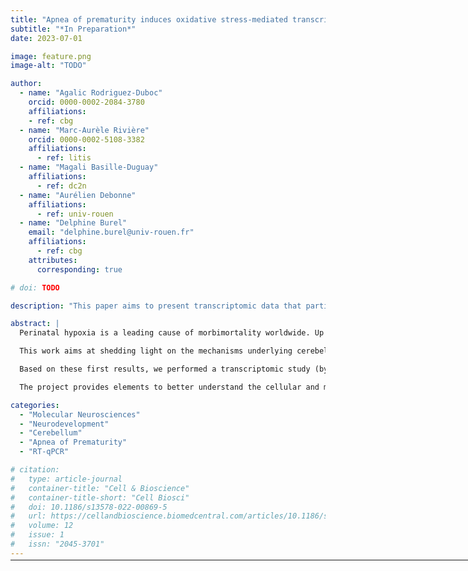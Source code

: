 ```yaml
---
title: "Apnea of prematurity induces oxidative stress-mediated transcriptional changes in the murine cerebellum"
subtitle: "*In Preparation*"
date: 2023-07-01

image: feature.png
image-alt: "TODO"

author:
  - name: "Agalic Rodriguez-Duboc"
    orcid: 0000-0002-2084-3780
    affiliations:
    - ref: cbg
  - name: "Marc-Aurèle Rivière"
    orcid: 0000-0002-5108-3382
    affiliations:
      - ref: litis
  - name: "Magali Basille-Duguay"
    affiliations:
      - ref: dc2n
  - name: "Aurélien Debonne"
    affiliations:
      - ref: univ-rouen
  - name: "Delphine Burel"
    email: "delphine.burel@univ-rouen.fr"
    affiliations:
      - ref: cbg
    attributes:
      corresponding: true

# doi: TODO

description: "This paper aims to present transcriptomic data that participates in understanding the molecular basis for the histological and behavioral abnormalities caused by intermittent hypoxia."

abstract: |
  Perinatal hypoxia is a leading cause of morbimortality worldwide. Up to 40% of newborns who experience oxygen deprivation suffer long term neurological impairment. The impact of a hypoxic brain injury has been well investigated; however, despite its functional importance and immaturity at birth, the involvement of the cerebellum remains poorly understood and has been grossly underestimated.

  This work aims at shedding light on the mechanisms underlying cerebellar hypoxic injury. To this end, we developed an intermittent hypoxia (IH) protocol, consisting of repeated 2-minute cycles of hypoxia-reoxygenation (including 20 seconds at 5% O2) between P2 and P12 during 6 hours per day, which constitutes a valid model of Apnea of Prematurity (AoP). Histological studies following this protocol revealed a delay in cerebellar maturation post-IH. Moreover, compared to the controls, these mice presented long-term alterations in functions linked to the cerebellum such as learning and motor skills. Preliminary findings have shown that, after IH, genes involved in reactive oxygen species production are overexpressed while genes encoding antioxidant enzymes are underexpressed. These alterations suggest a failure of the defense system against ROS and could be responsible for neuronal death in the cerebellum. 

  Based on these first results, we performed a transcriptomic study (by RT-qPCR) of genes involved in cell differentiation and migration. We analyzed the expression of these genes in different developmental stages (P4, P8, P12, P21 and P70) and in different cell types by using laser capture microdissection to separate cerebellar layers. This enabled us to pinpoint a potential timeframe of vulnerability; indeed, at P8, IH cerebella displayed the most downregulated genes, which was progressively reverted at later stages. Moreover, we identified several pathways involved in the pathophysiology of AoP such as “synapse formation” and “cytoskeletal scaffold” in neurons and “myelination” in oligodendrocytes. This indicates that IH could modify the phenotype of various cells and contribute to the observed histological and behavioral deficits.

  The project provides elements to better understand the cellular and molecular aspects of AoP-induced cerebellar injury. In the long term, it could lead to the identification of novel therapeutic targets to address this socially and economically relevant health issue.

categories:
  - "Molecular Neurosciences"
  - "Neurodevelopment"
  - "Cerebellum"
  - "Apnea of Prematurity"
  - "RT-qPCR"

# citation:
#   type: article-journal
#   container-title: "Cell & Bioscience"
#   container-title-short: "Cell Biosci"
#   doi: 10.1186/s13578-022-00869-5
#   url: https://cellandbioscience.biomedcentral.com/articles/10.1186/s13578-022-00869-5
#   volume: 12
#   issue: 1
#   issn: "2045-3701"
---
```


<hr style="margin-bottom: 30px; margin-top: -12px;" width="900px">

<!-- <object data="IP23.pdf" type="application/pdf" width="100%" height="900">
  <iframe src="https://docs.google.com/viewer?url=https://github.com/agalic-rd/agalic-rd.com/raw/main/content/pubs/articles/IP23/IP23.pdf&embedded=true" style="width:100%; height:600px;" frameborder="0"></iframe>
</object> -->